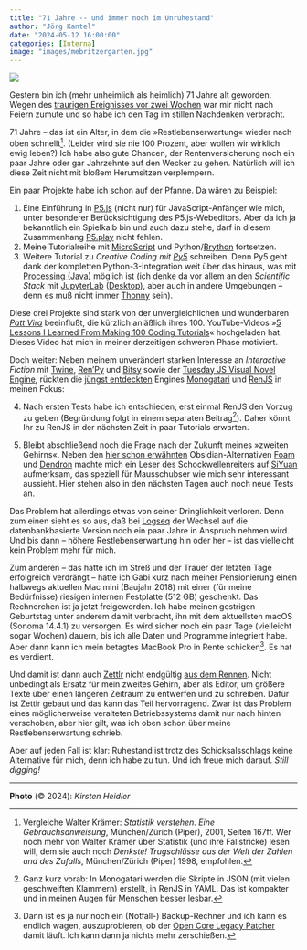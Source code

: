 ```yaml
---
title: "71 Jahre -- und immer noch im Unruhestand"
author: "Jörg Kantel"
date: "2024-05-12 16:00:00"
categories: [Interna]
image: "images/mebritzergarten.jpg"
---
```


[![](images/mebritzergarten-b.jpg)](https://www.flickr.com/photos/schockwellenreiter/53709611965/)

Gestern bin ich (mehr unheimlich als heimlich) 71 Jahre alt geworden. Wegen des [traurigen Ereignisses vor zwei Wochen](https://kantel.github.io/posts/2024041901_rip_gabi/) war mir nicht nach Feiern zumute und so habe ich den Tag im stillen Nachdenken verbracht.

71 Jahre -- das ist ein Alter, in dem die »Restlebenserwartung« wieder nach oben schnellt[^1]. (Leider wird sie nie 100 Prozent, aber wollen wir wirklich ewig leben?) Ich habe also gute Chancen, der Rentenversicherung noch ein paar Jahre oder gar Jahrzehnte auf den Wecker zu gehen. Natürlich will ich diese Zeit nicht mit bloßem Herumsitzen verplempern.

[^1]: Vergleiche Walter Krämer: *Statistik verstehen. Eine Gebrauchsanweisung*, München/Zürich (Piper), 2001, Seiten 167ff. Wer noch mehr von Walter Krämer über Statistik (und ihre Fallstricke) lesen will, dem sie auch noch *Denkste! Trugschlüsse aus der Welt der Zahlen und des Zufalls*, München/Zürich (Piper) 1998, empfohlen.

Ein paar Projekte habe ich schon auf der Pfanne. Da wären zu Beispiel:

1. Eine Einführung in [P5.js](http://cognitiones.kantel-chaos-team.de/programmierung/creativecoding/processing/p5js.html) (nicht nur) für JavaScript-Anfänger wie mich, unter besonderer Berücksichtigung des P5.js-Webeditors. Aber da ich ja bekanntlich ein Spielkalb bin und auch dazu stehe, darf in diesem Zusammenhang [P5.play](http://cognitiones.kantel-chaos-team.de/multimedia/spieleprogrammierung/p5play.html) nicht fehlen.
2. Meine Tutorialreihe mit [MicroScript](http://cognitiones.kantel-chaos-team.de/multimedia/spieleprogrammierung/microstudio.html) und Python/[Brython](https://brython.info/) fortsetzen.
3. Weitere Tutorial zu *Creative Coding mit [Py5](http://cognitiones.kantel-chaos-team.de/programmierung/creativecoding/processing/py5.html)* schreiben. Denn Py5 geht dank der kompletten Python-3-Integration weit über das hinaus, was mit [Processing (Java)](http://cognitiones.kantel-chaos-team.de/programmierung/creativecoding/processing/processing.html) möglich ist (ich denke da vor allem an den *Scientific Stack* mit [JupyterLab](http://cognitiones.kantel-chaos-team.de/programmierung/python/jupyterlab.html) ([Desktop](http://cognitiones.kantel-chaos-team.de/programmierung/python/jupyterlabdesktop.html)), aber auch in andere Umgebungen -- denn es muß nicht immer [Thonny](http://cognitiones.kantel-chaos-team.de/programmierung/python/thonny.html) sein).

Diese drei Projekte sind stark von der unvergleichlichen und wunderbaren *[Patt Vira](https://www.pattvira.com/)* beeinflußt, die kürzlich anläßlich ihres 100. YouTube-Videos »[5 Lessons I Learned From Making 100 Coding Tutorials](https://www.youtube.com/watch?v=1C6FQOzDmjg)« hochgeladen hat. Dieses Video hat mich in meiner derzeitigen schweren Phase motiviert.

Doch weiter: Neben meinem unverändert starken Interesse an *Interactive Fiction* mit [Twine](http://cognitiones.kantel-chaos-team.de/multimedia/spieleprogrammierung/twine2.html), [Ren'Py](http://cognitiones.kantel-chaos-team.de/multimedia/spieleprogrammierung/renpy.html) und [Bitsy](http://cognitiones.kantel-chaos-team.de/multimedia/spieleprogrammierung/bitsy.html) sowie der [Tuesday JS Visual Novel Engine](http://cognitiones.kantel-chaos-team.de/multimedia/spieleprogrammierung/tuesdayjs.html), rückten die [jüngst entdeckten](https://kantel.github.io/posts/2024050901_monogatari_renjs/) Engines [Monogatari](https://monogatari.io/) und [RenJS](https://renjs.net/) in meinen Fokus:

4. Nach ersten Tests habe ich entschieden, erst einmal RenJS den Vorzug zu geben (Begründung folgt in einem separaten Beitrag[^2]). Daher könnt Ihr zu RenJS in der nächsten Zeit in paar Tutorials erwarten.

[^2]: Ganz kurz vorab: In Monogatari werden die Skripte in JSON (mit vielen geschweiften Klammern) erstellt, in RenJS in YAML. Das ist kompakter und in meinen Augen für Menschen besser lesbar.

5. Bleibt abschließend noch die Frage nach der Zukunft meines »zweiten Gehirns«. Neben den [hier schon erwähnten](https://kantel.github.io/posts/2024050802_foam_dendron/) Obsidian-Alternativen [Foam](https://foambubble.github.io/foam/) und [Dendron](https://wiki.dendron.so/) machte mich ein Leser des Schockwellenreiters auf [SiYuan](https://b3log.org/siyuan/en/) aufmerksam, das speziell für Mausschubser wie mich sehr interessant aussieht. Hier stehen also in den nächsten Tagen auch noch neue Tests an.

Das Problem hat allerdings etwas von seiner Dringlichkeit verloren. Denn zum einen sieht es so aus, daß bei [Logseq](http://cognitiones.kantel-chaos-team.de/webworking/auszeichnungssprachen/logseq.html) der Wechsel auf die datenbankbasierte Version noch ein paar Jahre in Anspruch nehmen wird. Und bis dann -- höhere Restlebenserwartung hin oder her -- ist das vielleicht kein Problem mehr für mich.

Zum anderen -- das hatte ich im Streß und der Trauer der letzten Tage erfolgreich verdrängt -- hatte ich Gabi kurz nach meiner Pensionierung einen halbwegs aktuellen Mac mini (Baujahr 2018) mit einer (für meine Bedürfnisse) riesigen internen Festplatte (512 GB) geschenkt. Das Rechnerchen ist ja jetzt freigeworden. Ich habe meinen gestrigen Geburtstag unter anderem damit verbracht, ihn mit dem aktuellsten macOS (Sonoma 14.4.1) zu versorgen. Es wird sicher noch ein paar Tage (vielleicht sogar Wochen) dauern, bis ich alle Daten und Programme integriert habe. Aber dann kann ich mein betagtes MacBook Pro in Rente schicken[^3]. Es hat es verdient.

[^3]: Dann ist es ja nur noch ein (Notfall-) Backup-Rechner und ich kann es endlich wagen, auszuprobieren, ob der [Open Core Legacy Patcher](https://dortania.github.io/OpenCore-Legacy-Patcher/) damit läuft. Ich kann dann ja nichts mehr zerschießen.

Und damit ist dann auch [Zettlr](http://cognitiones.kantel-chaos-team.de/webworking/auszeichnungssprachen/zettlr.html) nicht endgültig [aus dem Rennen](https://kantel.github.io/posts/2024050501_zettlr_catalina/). Nicht unbedingt als Ersatz für mein zweites Gehirn, aber als Editor, um größere Texte über einen längeren Zeitraum zu entwerfen und zu schreiben. Dafür ist Zettlr gebaut und das kann das Teil hervorragend. Zwar ist das Problem eines möglicherweise veralteten Betriebssystems damit nur nach hinten verschoben, aber hier gilt, was ich oben schon über meine Restlebenserwartung schrieb.

Aber auf jeden Fall ist klar: Ruhestand ist trotz des Schicksalsschlags keine Alternative für mich, denn ich habe zu tun. Und ich freue mich darauf. *Still digging!*

---

**Photo** (&copy; 2024): *Kirsten Heidler* 